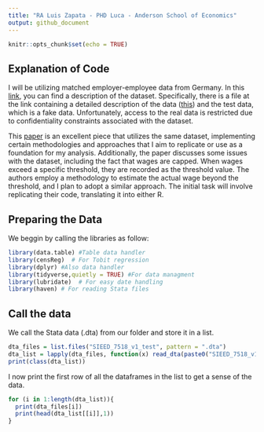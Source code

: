 ```yaml
---
title: "RA Luis Zapata - PHD Luca - Anderson School of Economics"
output: github_document
---
```


```r
knitr::opts_chunk$set(echo = TRUE)
```

## Explanation of Code

I will be utilizing matched employer-employee data from Germany. In this [link](https://fdz.iab.de/en/int_bd_pd/the-sample-of-integrated-employer-employee-data-sieed-sieed-7518-version-1/), you can find a description of the dataset. Specifically, there is a file at the link containing a detailed description of the data ([this](https://doku.iab.de/fdz/reporte/2020/DR_14-20_EN.pdf)) and the test data, which is a fake data. Unfortunately, access to the real data is restricted due to confidentiality constraints associated with the dataset.

This [paper](https://davidcard.berkeley.edu/papers/QJE-2013.pdf) is an excellent piece that utilizes the same dataset, implementing certain methodologies and approaches that I aim to replicate or use as a foundation for my analysis. Additionally, the paper discusses some issues with the dataset, including the fact that wages are capped. When wages exceed a specific threshold, they are recorded as the threshold value. The authors employ a methodology to estimate the actual wage beyond the threshold, and I plan to adopt a similar approach. The initial task will involve replicating their code, translating it into either R. 

## Preparing the Data

We beggin by calling the libraries as follow:

```r
library(data.table) #Table data handler
library(censReg)  # For Tobit regression
library(dplyr) #Also data handler
library(tidyverse,quietly = TRUE) #For data managment
library(lubridate)  # For easy date handling
library(haven) # For reading Stata files
```

## Call the data

We call the Stata data (.dta) from our folder and store it in a list. 
```r
dta_files = list.files("SIEED_7518_v1_test", pattern = ".dta")
dta_list = lapply(dta_files, function(x) read_dta(paste0("SIEED_7518_v1_test/", x)))
print(class(dta_list))
```

I now print the first row of all the dataframes in the list to get a sense of the data. 
```r
for (i in 1:length(dta_list)){
  print(dta_files[i])
  print(head(dta_list[[i]],1))
}
```

